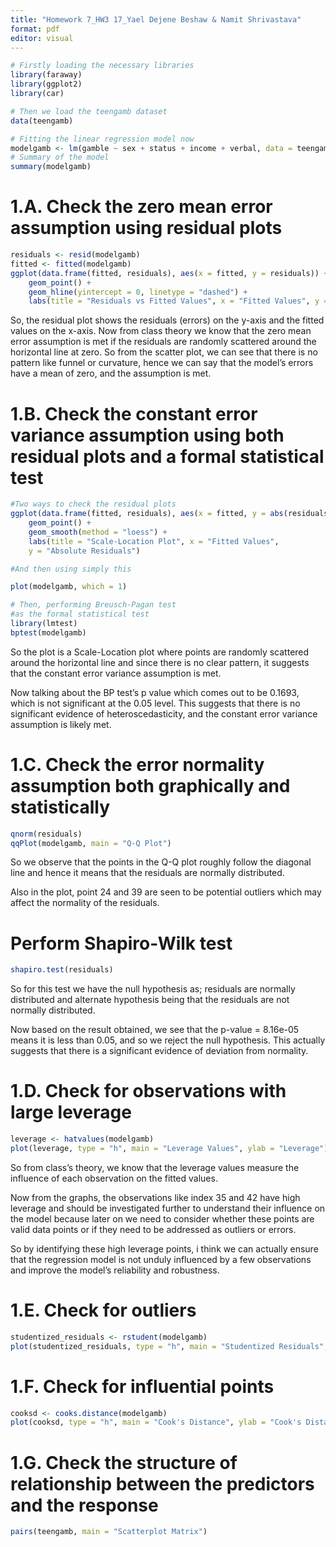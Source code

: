 ```yaml
---
title: "Homework 7_HW3 17_Yael Dejene Beshaw & Namit Shrivastava"
format: pdf
editor: visual
---
```


```r
# Firstly loading the necessary libraries
library(faraway)
library(ggplot2)
library(car)

# Then we load the teengamb dataset
data(teengamb)

# Fitting the linear regression model now
modelgamb <- lm(gamble ~ sex + status + income + verbal, data = teengamb) 
# Summary of the model 
summary(modelgamb)
```
# 1.A. Check the zero mean error assumption using residual plots

```r
residuals <- resid(modelgamb)
fitted <- fitted(modelgamb)
ggplot(data.frame(fitted, residuals), aes(x = fitted, y = residuals)) +
    geom_point() +
    geom_hline(yintercept = 0, linetype = "dashed") +
    labs(title = "Residuals vs Fitted Values", x = "Fitted Values", y = "Residuals")
```
So, the residual plot shows the residuals (errors) on the y-axis and the fitted values on the x-axis.
Now from class theory we know that the zero mean error assumption is met if the residuals are randomly scattered around the horizontal line at zero. So from the scatter plot, we can see that there is no pattern like funnel or curvature, hence we can say that the model's errors have a mean of zero, and the assumption is met.


# 1.B. Check the constant error variance assumption using both residual plots and a formal statistical test
```r
#Two ways to check the residual plots
ggplot(data.frame(fitted, residuals), aes(x = fitted, y = abs(residuals))) +
    geom_point() +
    geom_smooth(method = "loess") +
    labs(title = "Scale-Location Plot", x = "Fitted Values",
    y = "Absolute Residuals")

#And then using simply this

plot(modelgamb, which = 1)

# Then, performing Breusch-Pagan test
#as the formal statistical test
library(lmtest)
bptest(modelgamb)
```
So the plot is a Scale-Location plot where points are randomly scattered around the horizontal line and since there is no clear pattern, it suggests that the constant error variance assumption is met.

Now talking about the BP test's p value which comes out to be 0.1693, which is not significant at the 0.05 level. This suggests that there is no significant evidence of heteroscedasticity, and the constant error variance assumption is likely met.


# 1.C. Check the error normality assumption both graphically and statistically
```r
qnorm(residuals)
qqPlot(modelgamb, main = "Q-Q Plot")
```
So we observe that the points in the Q-Q plot roughly follow the diagonal line and hence it means that the residuals are normally distributed.

Also in the plot, point 24 and 39 are seen to be potential outliers which may affect the normality of the residuals.

# Perform Shapiro-Wilk test
```r
shapiro.test(residuals)
```
So for this test we have the null hypothesis as; residuals are normally distributed and alternate hypothesis being that the residuals are not normally distributed.

Now based on the result obtained, we see that the p-value = 8.16e-05 means it is less than 0.05, and so we reject the null hypothesis. This actually suggests that there is a significant evidence of deviation from normality.


# 1.D. Check for observations with large leverage
```r
leverage <- hatvalues(modelgamb)
plot(leverage, type = "h", main = "Leverage Values", ylab = "Leverage")
```

So from class's theory, we know that the leverage values measure the influence of each observation on the fitted values.

Now from the graphs, the observations like index 35 and 42 have high leverage and should be investigated further to understand their influence on the model because later on we need to consider whether these points are valid data points or if they need to be addressed as outliers or errors.

So by identifying these high leverage points, i think we can actually ensure that the regression model is not unduly influenced by a few observations and improve the model's reliability and robustness.


# 1.E. Check for outliers
```r
studentized_residuals <- rstudent(modelgamb)
plot(studentized_residuals, type = "h", main = "Studentized Residuals", ylab = "Studentized Residuals")
```


# 1.F. Check for influential points
```r
cooksd <- cooks.distance(modelgamb)
plot(cooksd, type = "h", main = "Cook's Distance", ylab = "Cook's Distance")
```



# 1.G. Check the structure of relationship between the predictors and the response
```r
pairs(teengamb, main = "Scatterplot Matrix")
```
